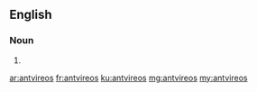 ==English==

===Noun===
{{head|en|plural}}

# {{plural of|antvireo|lang=en}}

[[ar:antvireos]]
[[fr:antvireos]]
[[ku:antvireos]]
[[mg:antvireos]]
[[my:antvireos]]